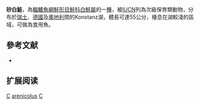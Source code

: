 {{Speciesbox 
| taxon = Coregonus arenicolus
| status = VU
| status_system = IUCN3.1
| binomial = ''Coregonus arenicolus''
| authority = [[Kottelat|Kottelat]], 1997
| synonyms = 
}}

'''砂白鮭'''，為[[輻鰭魚綱|輻鰭魚綱]][[鮭形目|鮭形目]][[鮭科|鮭科]][[白鮭屬|白鮭屬]]的一[[種|種]]，被[[IUCN|IUCN]]列為次級保育類動物，分布於[[瑞士|瑞士]]、[[德國|德國]]及[[奧地利|奧地利]]間的Konstanz湖，體長可達55公分，棲息在湖較淺的區域，可做為食用魚。

== 參考文献 ==
*{{FishBase_species|genus=Coregonus|species=arenicolus|year=2011|month=12}}

== 扩展阅读 ==
{{refbegin}}
{{wikispecies-inline|Coregonus arenicolus|砂白鮭}}
{{refend}}
{{Taxonbar|from=Q6431327}}

[[Category:食用鱼|C]]
[[Category:白鮭屬|arenicolus]]
[[Category:1997年描述的鱼类|C]]